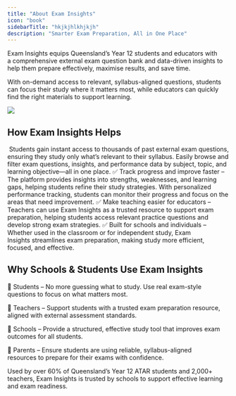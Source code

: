 ```yaml
---
title: "About Exam Insights"
icon: "book"
sidebarTitle: "hkjkjhlkhjkjh"
description: "Smarter Exam Preparation, All in One Place"
---
```


Exam Insights equips Queensland’s Year 12 students and educators with a comprehensive external exam question bank and data-driven insights to help them prepare effectively, maximise results, and save time.

With on-demand access to relevant, syllabus-aligned questions, students can focus their study where it matters most, while educators can quickly find the right materials to support learning.

![](/exam-preparation-challenges.webp)

## How Exam Insights Helps

<CardGroup cols={2}>
  <Card title="Practice with real past exam questions" icon="layer_group">
     Students gain instant access to thousands of past external exam questions, ensuring they study only what’s relevant to their syllabus. Easily browse and filter exam questions, insights, and performance data by subject, topic, and learning objective—all in one place.
  </Card>

  <Card title="Card" icon="sparkles">
    ✅ Track progress and improve faster – The platform provides insights into strengths, weaknesses, and learning gaps, helping students refine their study strategies. With personalized performance tracking, students can monitor their progress and focus on the areas that need improvement.
  </Card>

  <Card title="Card" icon="sparkles">
    ✅ Make teaching easier for educators – Teachers can use Exam Insights as a trusted resource to support exam preparation, helping students access relevant practice questions and develop strong exam strategies.
  </Card>

  <Card title="Card" icon="sparkles">
    ✅ Built for schools and individuals – Whether used in the classroom or for independent study, Exam Insights streamlines exam preparation, making study more efficient, focused, and effective.
  </Card>
</CardGroup>



## Why Schools & Students Use Exam Insights

📌 Students – No more guessing what to study. Use real exam-style questions to focus on what matters most.

📌 Teachers – Support students with a trusted exam preparation resource, aligned with external assessment standards.

📌 Schools – Provide a structured, effective study tool that improves exam outcomes for all students.

📌 Parents – Ensure students are using reliable, syllabus-aligned resources to prepare for their exams with confidence.

Used by over 60% of Queensland’s Year 12 ATAR students and 2,000+ teachers, Exam Insights is trusted by schools to support effective learning and exam readiness.